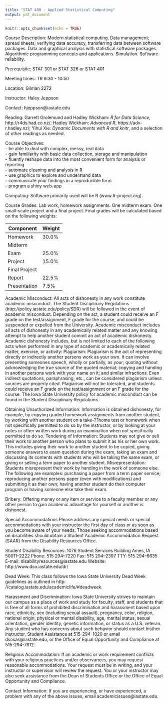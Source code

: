```yaml
---
title: "STAT 480 - Applied Statistical Computing"
output: pdf_document
---
```


```r
knitr::opts_chunk$set(echo = TRUE)
```


Course Description: Modern statistical computing. Data management; spread sheets, verifying data
accuracy, transferring data between software packages. Data and graphical analysis with statistical software
packages. Algorithmic programming concepts and applications. Simulation. Software reliability.  

Prerequisite: STAT 301 or STAT 326 or STAT 401

Meeting times: TR 9:30 - 10:50

Location: Gilman 2272

Instructor: Haley Jeppson

Contact: hjeppson@iastate.edu

Reading: Garrett Grolemund and Hadley Wickham: *R for Data Science*, http://r4ds.had.co.nz/;
Hadley Wickham: *Advanced R*, https://adv-r.hadley.nz/; Yihui Xie: *Dynamic Documents with R and
knitr*, and a selection of other readings as needed.


Course Objectives:  
  - be able to deal with complex, messy, real data  
  - gain familiarity with basic data collection, storage and manipulation  
  - fluently reshape data into the most convenient form for analysis or reporting  
  - automate cleaning and analysis in R  
  - use graphics to explore and understand data  
  - communicate your findings in a reproducible form  
  - program a shiny web-app


Computing: Software primarily used will be R (www.R-project.org).


Course Grades: Lab work, homework assignments. One midterm exam. One small-scale project and a
final project. Final grades will be calculated based on the following weights:

| Component     | Weight |
|---------------|--------|
| Homework      | 30.0%  |
| Midterm       |        |
| Exam          | 25.0%  |
| Project       | 15.0%  |
| Final Project |        |
| Report        | 22.5%  |
| Presentation  | 7.5%   |

Academic Misconduct: All acts of dishonesty in any work constitute academic misconduct. The Student Disciplinary Regulations (http://policy.iastate.edu/policy/SDR) will be followed in the event of
academic misconduct. Depending on the act, a student could receive an F grade on the test/assignment, F
grade for the course, and could be suspended or expelled from the University. Academic misconduct includes
all acts of dishonesty in any academically related matter and any knowing attempt to help another student
commit an act of academic dishonesty. Academic dishonesty includes, but is not limited to each of the
following acts when performed in any type of academic or academically related matter, exercise, or activity:
Plagiarism: Plagiarism is the act of representing directly or indirectly another persons work as your own.
It can involve presenting someones speech, wholly or partially, as your; quoting without acknowledging the
true source of the quoted material; copying and handing in another persons work with your name on it;
and similar infractions. Even indirect quotations, paraphrasing, etc., can be considered plagiarism unless
sources are properly cited. Plagiarism will not be tolerated, and students could receive an F grade on the
test/assignment or an F grade for the course. The Iowa State University policy for academic misconduct
can be found in the Student Disciplinary Regulations.


Obtaining Unauthorized Information: Information is obtained dishonesty, for example, by copying
graded homework assignments from another student, by working with another student on a take-??home
test or homework when not specifically permitted to do so by the instructor, or by looking at your notes or
other written work during an examination when not specifically permitted to do so.
Tendering of Information: Students may not give or sell their work to another person who plans to
submit it as his or her own work. This includes giving their work to another student to be copied, giving
someone answers to exam question during the exam, taking an exam and discussing its contents with students
who will be taking the same exam, or giving or selling a term paper to another student.
Misrepresentation: Students misrepresent their work by handing in the work of someone else. The
following are examples: purchasing a paper from a term paper service; reproducing another persons paper
(even with modifications) and submitting it as their own; having another student do their computer program
or having someone else take their exam.


Bribery: Offering money or any item or service to a faculty member or any other person to gain academic
advantage for yourself or another is dishonest.


Special Accommodations Please address any special needs or special accommodations with your instructor
the first day of class or as soon as you become aware of your needs. Those seeking accommodations based
on disabilities should obtain a Student Academic Accommodation Request (SAAR) from the Disability
Resources Office.


Student Disability Resources:
1076 Student Services Building
Ames, IA 50011–2222
Phone: 515 294–7220
Fax: 515 294–2397
TTY: 515 294–6635
E-mail: disabilityresources@iastate.edu
Website: http://www.dso.iastate.edu/dr/


Dead Week: This class follows the Iowa State University Dead Week guidelines as outlined in http:
//catalog.iastate.edu/academiclife/#deadweek.


Harassment and Discrimination: Iowa State University strives to maintain our campus as a place of work
and study for faculty, staff, and students that is free of all forms of prohibited discrimination and harassment based upon race, ethnicity, sex (including sexual assault), pregnancy, color, religion, national origin, physical or mental disability, age, marital status, sexual orientation, gender identity, genetic information, or status as a U.S. veteran. Any student who has concerns about such behavior should contact his/her instructor, Student Assistance at 515-294-1020 or email dsosas@iastate.edu, or the Office of Equal Opportunity and Compliance at 515-294-7612.


Religious Accommodation: If an academic or work requirement conflicts with your religious practices
and/or observances, you may request reasonable accommodations. Your request must be in writing, and
your instructor or supervisor will review the request. You or your instructor may also seek assistance from
the Dean of Students Office or the Office of Equal Opportunity and Compliance.


Contact Information: If you are experiencing, or have experienced, a problem with any of the above
issues, email academicissues@iastate.edu.
